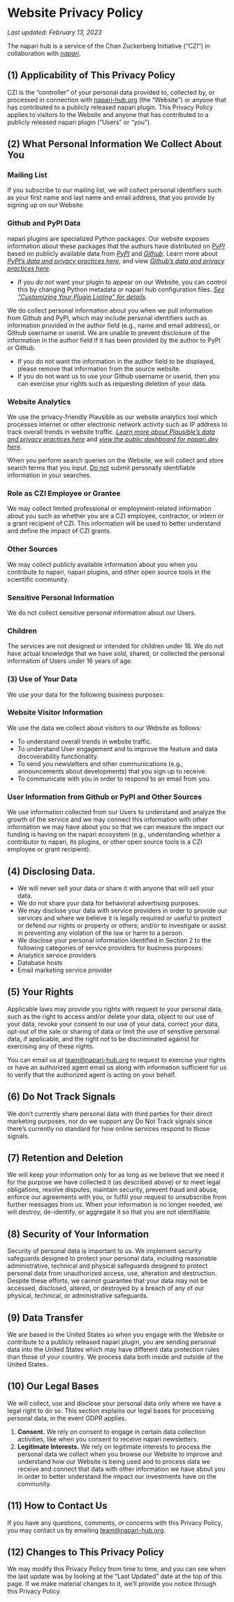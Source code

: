 <LayoutMDX toc title="Privacy">

# Website Privacy Policy

_Last updated: February 13, 2023_

The napari hub is a service of the Chan Zuckerberg Initiative (“CZI”) in collaboration with [_napari_](https://napari.org/).

## (1) Applicability of This Privacy Policy

CZI is the “controller” of your personal data provided to, collected by, or processed in connection with [napari-hub.org](http://napari-hub.org/) (the “Website”) or anyone that has contributed to a publicly released napari plugin.
This Privacy Policy applies to visitors to the Website and anyone that has contributed to a publicly released napari plugin (“Users” or “you”).

## (2) What Personal Information We Collect About You

### Mailing List

If you subscribe to our mailing list, we will collect personal identifiers such as your first name and last name and email address, that you provide by signing up on our Website.

### Github and PyPl Data

napari plugins are specialized Python packages. Our website exposes information about these packages that the authors have distributed on [_PyPI_](https://pypi.org/) based on publicly available data from [_PyPI_](https://pypi.org/) and [_Github_](https://github.com/). Learn more about [_PyPI’s data and privacy practices here_](https://www.python.org/privacy/), and view [_Github’s data and privacy practices here_](https://docs.github.com/en/github/site-policy/github-privacy-statement).

- If you _do not_ want your plugin to appear on our Website, you can control this by changing Python metadata or napari hub configuration files. [_See “Customizing Your Plugin Listing” for details_](https://github.com/chanzuckerberg/napari-hub/wiki/Customizing-your-plugin's-listing#visibility).

We do collect personal information about you when we pull information from Github and PyPl, which may include personal identifiers such as information provided in the author field (e.g., name and email address), or Github username or userid. We are unable to prevent disclosure of the information in the author field if it has been provided by the author to PyPI or Github.

- If you do not want the information in the author field to be displayed, please remove that information from the source website.
- If you do not want us to use your Github username or userid, then you can exercise your rights such as requesting deletion of your data.

### Website Analytics

We use the privacy-friendly Plausible as our website analytics tool which processes internet or other electronic network activity such as IP address to track overall trends in website traffic. [_Learn more about Plausible’s data and privacy practices here_](https://plausible.io/data-policy) and [_view the public dashboard for napari.dev here_](https://plausible.io/napari-hub.org).

When you perform search queries on the Website, we will collect and store search terms that you input. <u>Do not</u> submit personally identifiable information in your searches.

### Role as CZI Employee or Grantee

We may collect limited professional or employment-related information about you such as whether you are a CZI employee, contractor, or intern or a grant recipient of CZI. This information will be used to better understand and define the impact of CZI grants.

### Other Sources

We may collect publicly available information about you when you contribute to napari, napari plugins, and other open source tools in the scientific community.

### Sensitive Personal Information

We do not collect sensitive personal information about our Users.

### Children

The services are not designed or intended for children under 16. We do not have actual knowledge that we have sold, shared, or collected the personal information of Users under 16 years of age.

### (3) Use of Your Data

We use your data for the following business purposes:

### Website Visitor Information

We use the data we collect about visitors to our Website as follows:

- To understand overall trends in website traffic.
- To understand User engagement and to improve the feature and data discoverability functionality.
- To send you newsletters and other communications (e.g., announcements about developments) that you sign up to receive.
- To communicate with you in order to respond to an email from you.

### User Information from Github or PyPl and Other Sources

We use information collected from our Users to understand and analyze the growth of the service and we may connect this information with other information we may have about you so that we can measure the impact our funding is having on the napari ecosystem (e.g., understanding whether a contributor to napari, its plugins, or other open source tools is a CZI employee or grant recipient).

## (4) Disclosing Data.

- We will never sell your data or share it with anyone that will sell your data.
- We do not share your data for behavioral advertising purposes.
- We may disclose your data with service providers in order to provide our services and where we believe it is legally required or useful to protect or defend our rights or property or others; and/or to investigate or assist in preventing any violation of the law or harm to a person.
- We disclose your personal information identified in Section 2 to the following categories of service providers for business purposes:
- Analytics service providers
- Database hosts
- Email marketing service provider

## (5) Your Rights

Applicable laws may provide you rights with request to your personal data, such as the right to access and/or delete your data, object to our use of your data, revoke your consent to our use of your data, correct your data, opt-out of the sale or sharing of data or limit the use of sensitive personal data, if applicable, and the right not to be discriminated against for exercising any of these rights.

You can email us at [team@napari-hub.org](mailto:team@napari-hub.org) to request to exercise your rights or have an authorized agent email us along with information sufficient for us to verify that the authorized agent is acting on your behalf.

## (6) Do Not Track Signals

We don’t currently share personal data with third parties for their direct marketing purposes, nor do we support any Do Not Track signals since there’s currently no standard for how online services respond to those signals.

## (7) Retention and Deletion

We will keep your information only for as long as we believe that we need it for the purpose we have collected it (as described above) or to meet legal obligations, resolve disputes, maintain security, prevent fraud and abuse, enforce our agreements with you, or fulfill your request to unsubscribe from further messages from us. When your information is no longer needed, we will destroy, de-identify, or aggregate it so that you are not identifiable.

## (8) Security of Your Information

Security of personal data is important to us. We implement security safeguards designed to protect your personal data, including reasonable administrative, technical and physical safeguards designed to protect personal data from unauthorized access, use, alteration and destruction. Despite these efforts, we cannot guarantee that your data may not be accessed, disclosed, altered, or destroyed by a breach of any of our physical, technical, or administrative safeguards.

## (9) Data Transfer

We are based in the United States so when you engage with the Website or contribute to a publicly released napari plugin, you are sending personal data into the United States which may have different data protection rules than those of your country. We process data both inside and outside of the United States.

## (10) Our Legal Bases

We will collect, use and disclose your personal data only where we have a legal right to do so. This section explains our legal bases for processing personal data, in the event GDPR applies.

1. **Consent.** We rely on consent to engage in certain data collection activities, like when you consent to receive napari newsletters.
2. **Legitimate Interests.** We rely on legitimate interests to process the personal data we collect when you browse our Website to improve and understand how our Website is being used and to process data we receive and connect that data with other information we have about you in order to better understand the impact our investments have on the community.

## (11) How to Contact Us

If you have any questions, comments, or concerns with this Privacy Policy, you may contact us by emailing [team@napari-hub.org](mailto:team@napari-hub.org).

## (12) Changes to This Privacy Policy

We may modify this Privacy Policy from time to time, and you can see when the last update was by looking at the “Last Updated” date at the top of this page. If we make material changes to it, we’ll provide you notice through this Privacy Policy.

</LayoutMDX>
